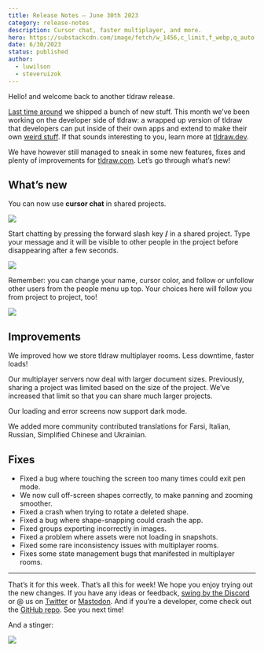 ```yaml
---
title: Release Notes – June 30th 2023
category: release-notes
description: Cursor chat, faster multiplayer, and more.
hero: https://substackcdn.com/image/fetch/w_1456,c_limit,f_webp,q_auto:good,fl_progressive:steep/https%3A%2F%2Fsubstack-post-media.s3.amazonaws.com%2Fpublic%2Fimages%2F5cf1b953-5562-4540-9c1b-80457083fb9a.heic
date: 6/30/2023
status: published
author:
  - luwilson
  - steveruizok
---
```


Hello! and welcome back to another tldraw release.

[Last time around](https://tldraw.substack.com/p/release-notes-june-9th-2023) we shipped a bunch of new stuff. This month we’ve been working on the developer side of tldraw: a wrapped up version of tldraw that developers can put inside of their own apps and extend to make their own [weird stuff](https://twitter.com/steveruizok/status/1674376276788883456). If that sounds interesting to you, learn more at [tldraw.dev](https://www.tldraw.dev).

We have however still managed to sneak in some new features, fixes and plenty of improvements for [tldraw.com](https://www.tldraw.com). Let’s go through what’s new!

## What’s new

You can now use **cursor chat** in shared projects.

![](https://substackcdn.com/image/fetch/w_1456,c_limit,f_auto,q_auto:good,fl_progressive:steep/https%3A%2F%2Fsubstack-post-media.s3.amazonaws.com%2Fpublic%2Fimages%2F7feb9bb9-b771-4ce0-a6ec-726dde1b4305_960x540.gif)

Start chatting by pressing the forward slash key **/** in a shared project. Type your message and it will be visible to other people in the project before disappearing after a few seconds.

![](https://substackcdn.com/image/fetch/w_1456,c_limit,f_auto,q_auto:good,fl_progressive:steep/https%3A%2F%2Fsubstack-post-media.s3.amazonaws.com%2Fpublic%2Fimages%2F946479a2-4c86-4fd7-a36e-23adc6e69c2e_720x406.gif)

Remember: you can change your name, cursor color, and follow or unfollow other users from the people menu up top. Your choices here will follow you from project to project, too!

![](https://substackcdn.com/image/fetch/w_1456,c_limit,f_auto,q_auto:good,fl_progressive:steep/https%3A%2F%2Fsubstack-post-media.s3.amazonaws.com%2Fpublic%2Fimages%2F54e27896-1f4c-4719-9d0e-4ea1e9991d97_960x540.gif)

## Improvements

We improved how we store tldraw multiplayer rooms. Less downtime, faster loads!

Our multiplayer servers now deal with larger document sizes. Previously, sharing a project was limited based on the size of the project. We’ve increased that limit so that you can share much larger projects.

Our loading and error screens now support dark mode.

We added more community contributed translations for Farsi, Italian, Russian, Simplified Chinese and Ukrainian.

## Fixes

- Fixed a bug where touching the screen too many times could exit pen mode.
- We now cull off-screen shapes correctly, to make panning and zooming smoother.
- Fixed a crash when trying to rotate a deleted shape.
- Fixed a bug where shape-snapping could crash the app.
- Fixed groups exporting incorrectly in images.
- Fixed a problem where assets were not loading in snapshots.
- Fixed some rare inconsistency issues with multiplayer rooms.
- Fixes some state management bugs that manifested in multiplayer rooms.

---

That’s it for this week. That’s all this for week! We hope you enjoy trying out the new changes. If you have any ideas or feedback, [swing by the Discord](https://discord.gg/Up7bFHPstc) or @ us on [Twitter](https://twitter.com/tldraw) or [Mastodon](https://mas.to/@tldraw). And if you’re a developer, come check out the [GitHub repo](https://github.com/tldraw/tldraw). See you next time!

And a stinger:

![](https://substackcdn.com/image/fetch/w_1456,c_limit,f_auto,q_auto:good,fl_progressive:steep/https%3A%2F%2Fsubstack-post-media.s3.amazonaws.com%2Fpublic%2Fimages%2F4fd8e559-e03d-4103-b300-29666313ea06_720x406.gif)
